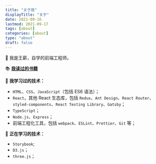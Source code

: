 ```yaml
---
title: "关于我"
displayTitle: "关于"
date: 2021-09-16
lastmod: 2021-09-17
tags: [about]
categories: [about]
type: "about"
draft: false
---
```


👋 我是王薪，自学的前端工程师。

📚 <strong>[我读过的书籍](https://weeshin.notion.site/5aab9778daae41a0a7f70f7ec30ce92e?v=c23e99cfb05f45f3a1575054ae65fd98)</strong>

🎉 <strong>我学习过的技术：</strong>

- `HTML`、`CSS`、`JavaScript`（包括 ES6 语法）；
- `React`，其他 React 生态库，包括 `Redux`、`Ant Design`、`React Router`、`styled-components`、`React Testing Library`、`Gatsby`；
- `TypeScript`；
- `Node.js`、`Express`；
- 前端工程化工具，包括 `webpack`、`ESLint`、`Prettier`、`Git` 等；

🚩 <strong>正在学习的技术：</strong>

- `Storybook`;
- `D3.js`；
- `three.js`；
